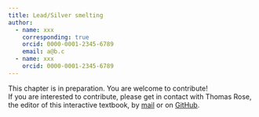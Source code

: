 ```yaml
---
title: Lead/Silver smelting
author: 
  - name: xxx
    corresponding: true
    orcid: 0000-0001-2345-6789
    email: a@b.c
  - name: xxx
    orcid: 0000-0001-2345-6789
---
```


::: {.callout-caution title="In preparation"}
This chapter is in preparation. You are welcome to contribute!  
If you are interested to contribute, please get in contact with Thomas Rose, the editor of this interactive textbook, by [mail](mailto:thomas.rose@bergbaumuseum.de?subject=LIA%20textbook) or on [GitHub](https://github.com/archmetalDBM/GlobaLID-Edu). 
:::

<!--
## Learning objective
In this unit you will learn about lead smelting process and cupellation process.

## Prior knowledge
... building upon what you already know ...

* general metallurgical process

## Material
... by doing these things: 

Expert interview (?)
summary slide of general process

## Learning content

* cupellation

## Self check
Now you can provide answers to the following questions: 

* ... 

## Further reading
To delve deeper into this topic, we recommend the following resources... 

* Rehren, Th., 1996, Alchemy and Fire Assay – An Analytical Approach., Historical Metallurgy, 30, 136–42.
* Baron, S., Le-Carlier, C., Carignan, J., and Ploquin, A., 2009, Archaeological reconstruction of medieval lead production: Implications for ancient metal provenance studies and paleopollution tracing by Pb isotopes, Applied Geochemistry, 24(11), 2093–101.
* Nriagu, J. O., 1985, Cupellation: The oldest quantitative chemical process, Journal of Chemical Education, 62(8), 668.
* Swinbourne, D., Yan, S., Hoang, G., and Higgins, D., 2003, Thermodynamic modelling of cupellation: activity of AgO0· 5 in molten PbO at 1000ºC, Mineral Processing and Extractive Metallurgy, 112(2), 69–74.
* Merkel, S. W., 2021, Evidence for the widespread use of dry silver ore in the early Islamic period and its implications for the history of silver metallurgy, Journal of Archaeological Science, 135, 105478.

-->